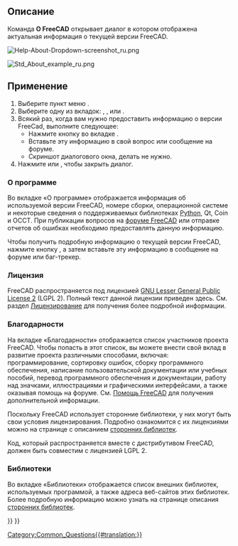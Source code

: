 <languages/>

{{Docnav/ru
|[[Std_ReportBug/ru|Сообщить об ошибке]]
|[[Std_WhatsThis/ru|Что это]]
|[[Std_Help_Menu/ru|Меню Справка]]
|IconL=Std_ReportBug.svg
|IconR=Std_WhatsThis.svg
|IconC=Freecad.svg
}}

{{GuiCommand/ru
|Name/ru=О FreeCAD
|Name=Std_About
|Workbenches=Все
|MenuLocation=Справка → О FreeCAD
}}

<span id="Description"></span>
==Описание==

Команда '''О FreeCAD''' открывает диалог в котором отображена актуальная информация о текущей версии FreeCAD.

[[File:Help-About-Dropdown-screenshot_ru.png]]
{{Caption|Активация диалога через меню {{MenuCommand|Справка → [[Image:Std_About.svg|16px]] О FreeCAD}}}}

[[File:Std_About_example_ru.png]]
{{Caption|Диалог "О программе"}}

{{VeryImportantMessage|'''Внимание''': Не делайте скриншот диалога! Вместо этого нажмите на кнопку {{Button|Скопировать в буфер обмена}}, после чего вставьте текст из буфера обмена в ваше сообщение на форуме.}}

<span id="Usage"></span>
==Применение==

# Выберите пункт меню {{MenuCommand|Help → [[Image:Std_About.svg|16px]] О FreeCad}}.
# Выберите одну из вкладок: {{MenuCommand|О программе}}, {{MenuCommand|Благодарности}}, {{MenuCommand|Лицензия}} или {{MenuCommand|Библиотеки}}.
# Всякий раз, когда вам нужно предоставить информацию о версии FreeCad, выполните следующее:
#* Нажмите кнопку {{Button|Скопировать в буфер обмена}} во вкладке {{MenuCommand|О программе}}.
#* Вставьте эту информацию в свой вопрос или сообщение на форуме.
#* Скриншот диалогового окна, делать не нужно.
# Нажмите {{KEY|Esc}} или {{Button|OK}}, чтобы закрыть диалог.

<span id="About"></span>
===О программе===

Во вкладке «О программе» отображается информация об используемой версии FreeCAD, номере сборки, операционной системе и некоторые сведения о поддерживаемых библиотеках [[Python/ru|Python]], Qt, Coin и OCCT. При публикации вопросов на [https://forum.freecad.org/viewtopic.php?f=3&t=2264 форуме FreeCAD] или отправке отчетов об ошибках необходимо предоставлять данную информацию.

Чтобы получить подробную информацию о текущей версии FreeCAD, нажмите кнопку {{Button|Скопировать в буфер обмена}}, а затем вставьте эту информацию в сообщение на форуме или баг-трекер.

{{Code|lang=text|code=
OS: Windows 11 build 22621
Word size of FreeCAD: 64-bit
Version: 0.21.2.33771 (Git)
Build type: Release
Branch: releases/FreeCAD-0-21
Hash: b9bfa5c5507506e4515816414cd27f4851d00489
Python 3.8.10, Qt 5.15.2, Coin 4.0.1, Vtk 8.2.0, OCC 7.6.3
Locale: English/United States (en_US)
Installed mods: 
  * fasteners 0.5.0
  * sheetmetal 0.3.16
}}

<span id="License"></span>
===Лицензия===

FreeCAD распространяется под лицензией [https://en.wikipedia.org/wiki/GNU_Lesser_General_Public_License GNU Lesser General Public License 2] (LGPL 2). Полный текст данной лицензии приведен здесь. См. раздел [[License/ru|Лицензирование]] для получения более подробной информации.

<span id="Credits"></span>
===Благодарности===

На вкладке «Благодарности» отображается список участников проекта FreeCAD. Чтобы попасть в этот список, вы можете внести свой вклад в развитие проекта различными способами, включая: программирование, сортировку ошибок, сборку программного обеспечения, написание пользовательской документации или учебных пособий, перевод программного обеспечения и документации, работу над значками, иллюстрациями и графическими интерфейсами, а также оказывая помощь на форуме. См. [[Help_FreeCAD/ru|Помощь FreeCAD]] для получения дополнительной информации.

Поскольку FreeCAD использует сторонние библиотеки, у них могут быть свои условия лицензирования. Подробно ознакомится с их лицензиями можно на странице с описанием [[Third_Party_Libraries/ru|сторонних библиотек]].

Код, который распространяется вместе с дистрибутивом FreeCAD, должен быть совместим с лицензией LGPL 2.

<span id="Libraries"></span>
===Библиотеки===

Во вкладке «Библиотеки» отображается список внешних библиотек, используемых программой, а также адреса веб-сайтов этих библиотек. Более подробную информацию можно узнать на странице описания [[Third_Party_Libraries/ru|сторонних библиотек]].


{{Docnav/ru
|[[Std_ReportBug/ru|Сообщить об ошибке]]
|[[Std_WhatsThis/ru|Что это]]
|[[Std_Help_Menu/ru|Меню Справка]]
|IconL=Std_ReportBug.svg
|IconR=Std_WhatsThis.svg
|IconC=Freecad.svg
}}

[[Category:Common_Questions{{#translation:}}]]
{{Std_Base_navi{{#translation:}}}}
{{Userdocnavi{{#translation:}}}}